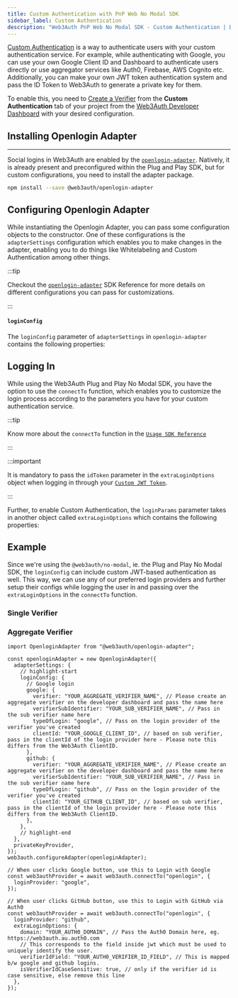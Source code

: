 ```yaml
---
title: Custom Authentication with PnP Web No Modal SDK
sidebar_label: Custom Authentication
description: "Web3Auth PnP Web No Modal SDK - Custom Authentication | Documentation - Web3Auth"
---
```



[Custom Authentication](/features/custom-authentication) is a way to authenticate users with your
custom authentication service. For example, while authenticating with Google, you can use your own
Google Client ID and Dashboard to authenticate users directly or use aggregator services like Auth0,
Firebase, AWS Cognito etc. Additionally, you can make your own JWT token authentication system and
pass the ID Token to Web3Auth to generate a private key for them.

To enable this, you need to [Create a Verifier](/auth-provider-setup/verifiers) from the **Custom
Authentication** tab of your project from the
[Web3Auth Developer Dashboard](https://dashboard.web3auth.io) with your desired configuration.

<GrowthPlanNote />

## Installing Openlogin Adapter

---

Social logins in Web3Auth are enabled by the [`openlogin-adapter`](/sdk/pnp/web/adapters/openlogin).
Natively, it is already present and preconfigured within the Plug and Play SDK, but for custom
configurations, you need to install the adapter package.

```bash npm2yarn
npm install --save @web3auth/openlogin-adapter
```

## Configuring Openlogin Adapter

While instantiating the Openlogin Adapter, you can pass some configuration objects to the
constructor. One of these configurations is the `adapterSettings` configuration which enables you to
make changes in the adapter, enabling you to do things like Whitelabeling and Custom Authentication
among other things.

:::tip

Checkout the [`openlogin-adapter`](/sdk/pnp/web/adapters/openlogin) SDK Reference for more details
on different configurations you can pass for customizations.

:::

#### `loginConfig`

The `loginConfig` parameter of `adapterSettings` in `openlogin-adapter` contains the following
properties:

<LoginConfig />

## Logging In

While using the Web3Auth Plug and Play No Modal SDK, you have the option to use the `connectTo`
function, which enables you to customize the login process according to the parameters you have for
your custom authentication service.

<ConnectTo />

:::tip

Know more about the `connectTo` function in the
[`Usage SDK Reference`](/sdk/pnp/web/no-modal/usage#logging-in-the-user)

:::

:::important

It is mandatory to pass the `idToken` parameter in the `extraLoginOptions` object when logging in
through your [`Custom JWT Token`](/auth-provider-setup/byo-jwt-provider/).

:::

Further, to enable Custom Authentication, the `loginParams` parameter takes in another object called
`extraLoginOptions` which contains the following properties:

<ExtraLoginOptions />

## Example

Since we're using the `@web3auth/no-modal`, ie. the Plug and Play No Modal SDK, the `loginConfig`
can include custom JWT-based authentication as well. This way, we can use any of our preferred login
providers and further setup their configs while logging the user in and passing over the
`extraLoginOptions` in the `connectTo` function.

### Single Verifier

<CustomAuthenticationCoreExample />

<ConnectToExample />

### Aggregate Verifier

```tsx
import OpenloginAdapter from "@web3auth/openlogin-adapter";

const openloginAdapter = new OpenloginAdapter({
  adapterSettings: {
    // highlight-start
    loginConfig: {
      // Google login
      google: {
        verifier: "YOUR_AGGREGATE_VERIFIER_NAME", // Please create an aggregate verifier on the developer dashboard and pass the name here
        verifierSubIdentifier: "YOUR_SUB_VERIFIER_NAME", // Pass in the sub verifier name here
        typeOfLogin: "google", // Pass on the login provider of the verifier you've created
        clientId: "YOUR_GOOGLE_CLIENT_ID", // based on sub verifier, pass in the clientId of the login provider here - Please note this differs from the Web3Auth ClientID.
      },
      github: {
        verifier: "YOUR_AGGREGATE_VERIFIER_NAME", // Please create an aggregate verifier on the developer dashboard and pass the name here
        verifierSubIdentifier: "YOUR_SUB_VERIFIER_NAME", // Pass in the sub verifier name here
        typeOfLogin: "github", // Pass on the login provider of the verifier you've created
        clientId: "YOUR_GITHUB_CLIENT_ID", // based on sub verifier, pass in the clientId of the login provider here - Please note this differs from the Web3Auth ClientID.
      },
    },
    // highlight-end
  },
  privateKeyProvider,
});
web3auth.configureAdapter(openloginAdapter);
```

```tsx
// When user clicks Google button, use this to Login with Google
const web3authProvider = await web3auth.connectTo("openlogin", {
  loginProvider: "google",
});

// When user clicks GitHub button, use this to Login with GitHub via Auth0
const web3authProvider = await web3auth.connectTo("openlogin", {
  loginProvider: "github",
  extraLoginOptions: {
    domain: "YOUR_AUTH0_DOMAIN", // Pass the Auth0 Domain here, eg. https://web3auth.au.auth0.com
    // This corresponds to the field inside jwt which must be used to uniquely identify the user.
    verifierIdField: "YOUR_AUTH0_VERIFIER_ID_FIELD", // This is mapped b/w google and github logins.
    isVerifierIdCaseSensitive: true, // only if the verifier id is case sensitive, else remove this line
  },
});
```
